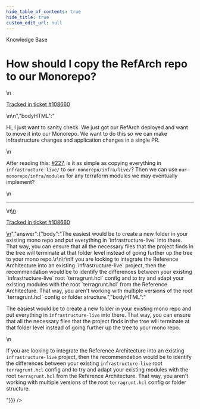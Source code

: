 ```yaml
---
hide_table_of_contents: true
hide_title: true
custom_edit_url: null
---
```



<head>
  <link rel="canonical" href="https://github.com/tnn-tnn-tnn-tnn-tnn-gruntwork-io/knowledge-base/discussions/435" />
</head>

<CenterLayout>
<span className="searchCategory">Knowledge Base</span>
<h1>How should I copy the RefArch repo to our Monorepo?</h1>
<GitHub discussion={{"id":"D_kwDOF8slf84APooU","number":435,"author":{"login":"vicyap"},"title":"How should I copy the RefArch repo to our Monorepo?","body":"\nHi, I just want to sanity check. We just got our RefArch deployed and want to move it into our Monorepo. We want to do this so we can make infrastructure changes and application changes in a single PR.\r\n\r\nAfter reading this: https://github.com/tnn-tnn-tnn-tnn-tnn-gruntwork-io/knowledge-base/discussions/227, is it as simple as copying everything in `infrastructure-live/` to `our-monorepo/infra/live/`? Then we can use `our-monorepo/infra/modules` for any terraform modules we may eventually implement?\n\n---\n\n<ins datetime=\"2022-05-25T16:46:47Z\">\n  <p><a href=\"https://support.gruntwork.io/hc/requests/108660\">Tracked in ticket #108660</a></p>\n</ins>\n","bodyHTML":"<p dir=\"auto\">Hi, I just want to sanity check. We just got our RefArch deployed and want to move it into our Monorepo. We want to do this so we can make infrastructure changes and application changes in a single PR.</p>\n<p dir=\"auto\">After reading this: <a class=\"issue-link js-issue-link\" data-error-text=\"Failed to load title\" data-id=\"3905984\" data-permission-text=\"Title is private\" data-url=\"https://github.com/tnn-tnn-tnn-tnn-tnn-gruntwork-io/knowledge-base/discussions/227\" data-hovercard-type=\"discussion\" data-hovercard-url=\"/tnn-tnn-tnn-tnn-tnn-gruntwork-io/knowledge-base/discussions/227/hovercard\" href=\"https://github.com/tnn-tnn-tnn-tnn-tnn-gruntwork-io/knowledge-base/discussions/227\">#227</a>, is it as simple as copying everything in <code class=\"notranslate\">infrastructure-live/</code> to <code class=\"notranslate\">our-monorepo/infra/live/</code>? Then we can use <code class=\"notranslate\">our-monorepo/infra/modules</code> for any terraform modules we may eventually implement?</p>\n<hr>\n<ins datetime=\"2022-05-25T16:46:47Z\">\n  <p dir=\"auto\"><a href=\"https://support.gruntwork.io/hc/requests/108660\" rel=\"nofollow\">Tracked in ticket #108660</a></p>\n</ins>","answer":{"body":"The easiest would be to create a new folder in your existing mono repo and put everything in `infrastructure-live` into there. That way, you can ensure that all the necessary files that the project finds in the tree will terminate at that folder level instead of going further up the tree to your mono repo.\r\n\r\nIf you are looking to integrate the Reference Architecture into an existing `infrastructure-live` project, then the recommendation would be to identify the differences between your existing `infrastructure-live` root `terragrunt.hcl` config and to try and adapt your existing modules with the root `terragrunt.hcl` from the Reference Architecture. That way, you aren't working with multiple versions of the root `terragrunt.hcl` config or folder structure.","bodyHTML":"<p dir=\"auto\">The easiest would be to create a new folder in your existing mono repo and put everything in <code class=\"notranslate\">infrastructure-live</code> into there. That way, you can ensure that all the necessary files that the project finds in the tree will terminate at that folder level instead of going further up the tree to your mono repo.</p>\n<p dir=\"auto\">If you are looking to integrate the Reference Architecture into an existing <code class=\"notranslate\">infrastructure-live</code> project, then the recommendation would be to identify the differences between your existing <code class=\"notranslate\">infrastructure-live</code> root <code class=\"notranslate\">terragrunt.hcl</code> config and to try and adapt your existing modules with the root <code class=\"notranslate\">terragrunt.hcl</code> from the Reference Architecture. That way, you aren't working with multiple versions of the root <code class=\"notranslate\">terragrunt.hcl</code> config or folder structure.</p>"}}} />

</CenterLayout>
  

<!-- ##DOCS-SOURCER-START
{
  "sourcePlugin": "github-discussions",
  "hash": "d4d2d46319fe79ed64523dad13d03371"
}
##DOCS-SOURCER-END -->
